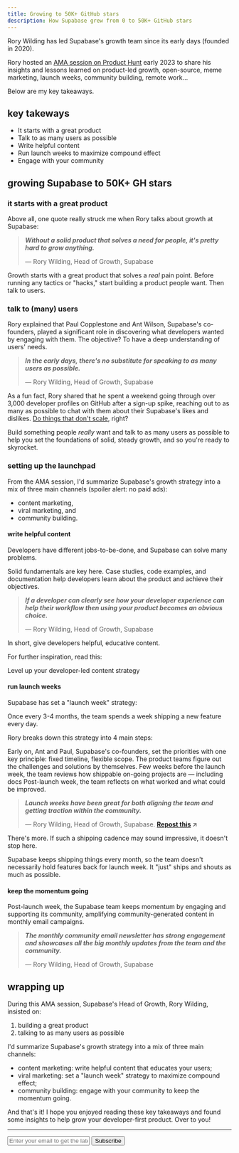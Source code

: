 ```yaml
---
title: Growing to 50K+ GitHub stars
description: How Supabase grew from 0 to 50K+ GitHub stars
---
```


Rory Wilding has led Supabase's growth team since its early days (founded in 2020).

Rory hosted an [AMA session on Product Hunt](https://www.producthunt.com/discussions/ama-session-on-product-led-growth-with-rory-head-of-growth-at-supabase) early 2023 to share his insights and lessons learned on product-led growth, open-source, meme marketing, launch weeks, community building, remote work…

Below are my key takeaways.

## key takeways

- It starts with a great product
- Talk to as many users as possible
- Write helpful content
- Run launch weeks to maximize compound effect
- Engage with your community

## growing Supabase to 50K+ <Tooltip tip="GitHub">GH</Tooltip> stars

### it starts with a great product

Above all, one quote really struck me when Rory talks about growth at Supabase:

> **_Without a solid product that solves a need for people, it's pretty hard to grow anything._**
>
> — Rory Wilding, Head of Growth, Supabase

Growth starts with a great product that solves a _real_ pain point. Before running any tactics or "hacks," start building a product people want. Then talk to users.

### talk to (many) users

Rory explained that Paul Copplestone and Ant Wilson, Supabase's co-founders, played a significant role in discovering what developers wanted by engaging with them. The objective? To have a deep understanding of users' needs.

> **_In the early days, there's no substitute for speaking to as many users as possible._**
>
> — Rory Wilding, Head of Growth, Supabase

As a fun fact, Rory shared that he spent a weekend going through over 3,000 developer profiles on GitHub after a sign-up spike, reaching out to as many as possible to chat with them about their Supabase's likes and dislikes. [Do things that don't scale](http://paulgraham.com/ds.html), right?

Build something people _really_ want and talk to as many users as possible to help you set the foundations of solid, steady growth, and so you're ready to skyrocket.

### setting up the launchpad

From the AMA session, I'd summarize Supabase's growth strategy into a mix of three main channels (spoiler alert: no paid ads):
- content marketing,
- viral marketing, and
- community building.

#### **write helpful content**

Developers have different jobs-to-be-done, and Supabase can solve many problems.

Solid fundamentals are key here. Case studies, code examples, and documentation help developers learn about the product and achieve their objectives.

> **_If a developer can clearly see how your developer experience can help their workflow then using your product becomes an obvious choice._**
>
> — Rory Wilding, Head of Growth, Supabase

In short, give developers helpful, educative content.

For further inspiration, read this:

<Card title="Introduction to the DEV Content Framework" href="https://read.cv/fmerian/dev">
  Level up your developer-led content strategy
</Card>

#### **run launch weeks**

Supabase has set a "launch week" strategy:

Once every 3-4 months, the team spends a week shipping a new feature every day.

Rory breaks down this strategy into 4 main steps:

<Steps>
  <Step title="Set up the priorities">
    Early on, Ant and Paul, Supabase's co-founders, set the priorities with one key principle: fixed timeline, flexible scope.
  </Step>
  <Step title="Build">
    The product teams figure out the challenges and solutions by themselves.
  </Step>
  <Step title="Review on-going projects">
    Few weeks before the launch week, the team reviews how shippable on-going projects are — including docs
  </Step>
  <Step title="Reflect">
    Post-launch week, the team reflects on what worked and what could be improved.
  </Step>
</Steps>

> **_Launch weeks have been great for both aligning the team and getting traction within the community._**
>
> — Rory Wilding, Head of Growth, Supabase. **[Repost this](https://x.com/launchweekdev/status/1871224329121460610) ↗︎**

There's more. If such a shipping cadence may sound impressive, it doesn't stop here.

Supabase keeps shipping things every month, so the team doesn't necessarily hold features back for launch week. It "just" ships and shouts as much as possible.

#### **keep the momentum going**

Post-launch week, the Supabase team keeps momentum by engaging and supporting its community, amplifying community-generated content in monthly email campaigns.

> **_The monthly community email newsletter has strong engagement and showcases all the big monthly updates from the team and the community._**
>
> — Rory Wilding, Head of Growth, Supabase

## wrapping up

During this AMA session, Supabase's Head of Growth, Rory Wilding, insisted on:
1. building a great product
2. talking to as many users as possible

I'd summarize Supabase's growth strategy into a mix of three main channels:

- content marketing: write helpful content that educates your users;
- viral marketing: set a "launch week" strategy to maximize compound effect;
- community building: engage with your community to keep the momentum going.

And that's it! I hope you enjoyed reading these key takeaways and found some insights to help grow your developer-first product. Over to you!

---

<form
  action="https://buttondown.com/api/emails/embed-subscribe/launchweek.dev"
  method="post"
  target="popupwindow"
  onsubmit="window.open('https://buttondown.com/launchweek.dev', 'popupwindow')"
  class="embeddable-buttondown-form"
>
  <input
    type="email"
    name="email"
    placeholder="Enter your email to get the latest updates"
    id="bd-email"
  />
  <input type="submit" value="Subscribe" />
</form>